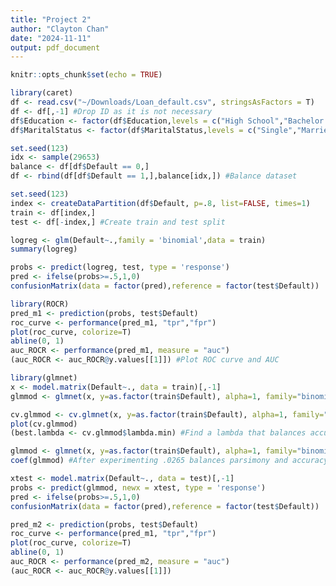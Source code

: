 ```yaml
---
title: "Project 2"
author: "Clayton Chan"
date: "2024-11-11"
output: pdf_document
---
```


```r
knitr::opts_chunk$set(echo = TRUE)
```


```r
library(caret)
df <- read.csv("~/Downloads/Loan_default.csv", stringsAsFactors = T)
df <- df[,-1] #Drop ID as it is not necessary
df$Education <- factor(df$Education,levels = c("High School","Bachelor's","Master's","PhD")) #Reorder Levels
df$MaritalStatus <- factor(df$MaritalStatus,levels = c("Single","Married","Divorced"))
```

```r
set.seed(123)
idx <- sample(29653)
balance <- df[df$Default == 0,]
df <- rbind(df[df$Default == 1,],balance[idx,]) #Balance dataset
```


```r
set.seed(123)
index <- createDataPartition(df$Default, p=.8, list=FALSE, times=1)
train <- df[index,]
test <- df[-index,] #Create train and test split
```


```r
logreg <- glm(Default~.,family = 'binomial',data = train)
summary(logreg)
```


```r
probs <- predict(logreg, test, type = 'response')
pred <- ifelse(probs>=.5,1,0)
confusionMatrix(data = factor(pred),reference = factor(test$Default))
```
```r
library(ROCR)
pred_m1 <- prediction(probs, test$Default)  
roc_curve <- performance(pred_m1, "tpr","fpr")
plot(roc_curve, colorize=T)
abline(0, 1)
auc_ROCR <- performance(pred_m1, measure = "auc")
(auc_ROCR <- auc_ROCR@y.values[[1]]) #Plot ROC curve and AUC
```




```r
library(glmnet)
x <- model.matrix(Default~., data = train)[,-1]
glmmod <- glmnet(x, y=as.factor(train$Default), alpha=1, family="binomial") #Fit LASSO
```

```r
cv.glmmod <- cv.glmnet(x, y=as.factor(train$Default), alpha=1, family="binomial")
plot(cv.glmmod)
(best.lambda <- cv.glmmod$lambda.min) #Find a lambda that balances accurate predictions and parsimony
```

```r
glmmod <- glmnet(x, y=as.factor(train$Default), alpha=1, family="binomial", lambda = 0.0265)
coef(glmmod) #After experimenting .0265 balances parsimony and accuracy really well
```
```r
xtest <- model.matrix(Default~., data = test)[,-1]
probs <- predict(glmmod, newx = xtest, type = 'response')
pred <- ifelse(probs>=.5,1,0)
confusionMatrix(data = factor(pred),reference = factor(test$Default))
```



```r
pred_m2 <- prediction(probs, test$Default)  
roc_curve <- performance(pred_m1, "tpr","fpr")
plot(roc_curve, colorize=T)
abline(0, 1)
auc_ROCR <- performance(pred_m2, measure = "auc")
(auc_ROCR <- auc_ROCR@y.values[[1]])
```

